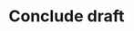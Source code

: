 ---
title: Conclude draft
description: "Detail process that occurs once you save your draft."
icon: "confluence"
---